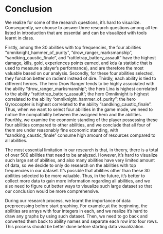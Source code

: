 # Conclusion

We realize for some of the research questions, it's hard to visualize. Consequently, we choose to answer three research questions among all ten listed in introduction that are essential and can be visualized with tools learnt in class. 

Firstly, among the 30 abilities with top frequencies, the four abilities "omniknight_hammer_of_purity", "drow_ranger_marksmanship", "sandking_caustic_finale", and "rattletrap_battery_assault" have the highest damage, kills, gold, experiences points earned, and kda (a statistic that is used to measure a player's performance), and are therefore the most valuable based on our analysis. Secondly, for these four abilities selected, they function better on radient instead of dire. Thirdly, each ability is tied to different heroes. The hero Drow Ranger tends to be highly associated with the ability "drow_ranger_marksmanship"; the hero Lina is highest correlated to the ability "rattletrap_battery_assault"; the hero Omniknight is highest correlated to the ability "omniknight_hammer_of_purity"; the hero Gyrocoopter is highest correlated to the ability "sandking_caustic_finale". Thus, when we want to select four abilities in the game mode, we need to notice the compatibility between the assigned hero and the abilities. Fourthly, we examine the economic standing of the player possessing these four abilities compared to other abilities, and we conclude that all four of them are under reasonably fine economic standing, with "sandking_caustic_finale" consume high amount of resources compared to all abilities. 

The most essential limitation in our research is that, in theory, there is a total of over 500 abilities that need to be analyzed. However, it's hard to visualize such large set of abilities, and also many abilities have very limited amount of data, so we decide to only do research on the abilities with top frequencies in our dataset. It's possible that abilities other than these 30 abilities selected to be more valuable. Thus, in the future, it's better to collect more data to gain more information regarding all abilities, and we also need to figure out better ways to visualize such large dataset so that our conclusion would be more comprehensive.

During our research process, we learnt the importance of data preprocessing before start graphing. For example,at the beginning, the abilities are arrays with four integers in each, and we realize it's hard to draw any graphs by using such dataset. Then, we need to go back and converted them back to ability names and separate each row into four rows. This process should be better done before starting data visualization. 

